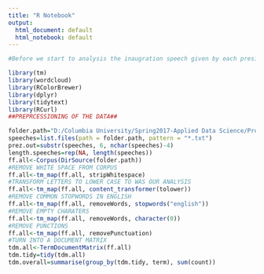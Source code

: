 ```yaml
---
title: "R Notebook"
output:
  html_document: default
  html_notebook: default
---
```

```r
#Before we start to analysis the inaugration speech given by each president, we have to read in and preprecess our data to ease our analysis that will be carried out later.
```

```r
library(tm)
library(wordcloud)
library(RColorBrewer)
library(dplyr)
library(tidytext)
library(RCurl)
##PREPRCESSIONING OF THE DATA##

folder.path="D:/Columbia University/Spring2017-Applied Data Science/Project_1_Bz2290/Spr2017-Proj1-bz2290/data/InauguralSpeeches"
speeches=list.files(path = folder.path, pattern = "*.txt")
prez.out=substr(speeches, 6, nchar(speeches)-4)
length.speeches=rep(NA, length(speeches))
ff.all<-Corpus(DirSource(folder.path))
#REMOVE WHITE SPACE FROM CORPUS
ff.all<-tm_map(ff.all, stripWhitespace)
#TRANSFORM LETTERS TO LOWER CASE TO WAS OUR ANALYSIS
ff.all<-tm_map(ff.all, content_transformer(tolower))
#REMOVE COMMON STOPWORDS IN ENGLISH
ff.all<-tm_map(ff.all, removeWords, stopwords("english"))
#REMOVE EMPTY CHARATERS
ff.all<-tm_map(ff.all, removeWords, character(0))
#REMOVE PUNCTIONS
ff.all<-tm_map(ff.all, removePunctuation)
#TURN INTO A DOCUMENT MATRIX
tdm.all<-TermDocumentMatrix(ff.all)
tdm.tidy=tidy(tdm.all)
tdm.overall=summarise(group_by(tdm.tidy, term), sum(count))
```


